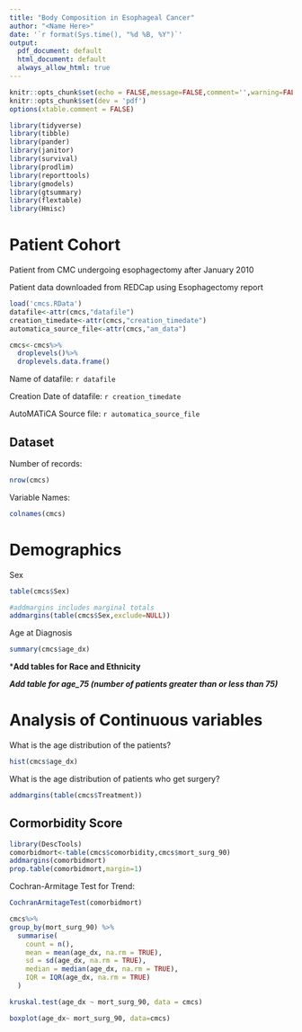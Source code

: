 ---
title: "Body Composition in Esophageal Cancer"
author: "<Name Here>"
date: '`r format(Sys.time(), "%d %B, %Y")`'
output:
  pdf_document: default
  html_document: default
  always_allow_html: true
---
<style type="text/css">
.main-container {
  max-width: 1200px!important;
  margin-left: auto;
  margin-right: auto;
}
</style>


```{r setup, include=FALSE}
knitr::opts_chunk$set(echo = FALSE,message=FALSE,comment='',warning=FALSE)
knitr::opts_chunk$set(dev = 'pdf')
options(xtable.comment = FALSE)

library(tidyverse)
library(tibble)
library(pander)
library(janitor)
library(survival)
library(prodlim)
library(reporttools)
library(gmodels)
library(gtsummary)
library(flextable)
library(Hmisc)
```

# Patient Cohort

Patient from CMC undergoing esophagectomy after January 2010

Patient data downloaded from REDCap using Esophagectomy report

```{r}
load('cmcs.RData')
datafile<-attr(cmcs,"datafile")
creation_timedate<-attr(cmcs,"creation_timedate")
automatica_source_file<-attr(cmcs,"am_data")

cmcs<-cmcs%>%
  droplevels()%>%
  droplevels.data.frame()

```
Name of datafile: `r datafile`

Creation Date of datafile: `r creation_timedate`

AutoMATiCA Source file: `r automatica_source_file`

##  Dataset

Number of records:

```{r}
nrow(cmcs)
```

Variable Names:

```{r}
colnames(cmcs)
```

# Demographics

Sex
```{r}
table(cmcs$Sex)

```

```{r}
#addmargins includes marginal totals
addmargins(table(cmcs$Sex,exclude=NULL))

```

Age at Diagnosis

```{r}
summary(cmcs$age_dx)
```


***Add tables for Race and Ethnicity**

***Add table for age_75 (number of patients greater than or less than 75)***



# Analysis of Continuous variables

What is the age distribution of the patients?

```{r}
hist(cmcs$age_dx)

```

What is the age distribution of patients who get surgery?

```{r}
addmargins(table(cmcs$Treatment))

```
## Cormorbidity Score

```{r}
library(DescTools)
comorbidmort<-table(cmcs$comorbidity,cmcs$mort_surg_90)
addmargins(comorbidmort)
prop.table(comorbidmort,margin=1)


```

Cochran-Armitage Test for Trend:

```{r}
CochranArmitageTest(comorbidmort)
```


```{r}

cmcs%>%
group_by(mort_surg_90) %>%
  summarise(
    count = n(),
    mean = mean(age_dx, na.rm = TRUE),
    sd = sd(age_dx, na.rm = TRUE),
    median = median(age_dx, na.rm = TRUE),
    IQR = IQR(age_dx, na.rm = TRUE)
  )

```

```{r}


kruskal.test(age_dx ~ mort_surg_90, data = cmcs)
```

```{r}

boxplot(age_dx~ mort_surg_90, data=cmcs)

```


